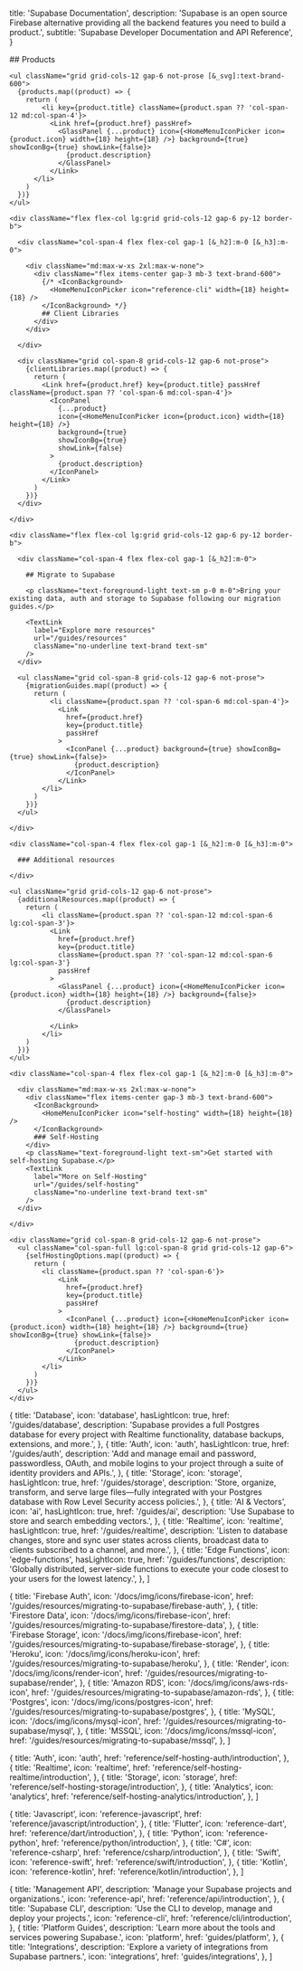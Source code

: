

  title: 'Supabase Documentation',
  description:
    'Supabase is an open source Firebase alternative providing all the backend features you need to build a product.',
  subtitle: 'Supabase Developer Documentation and API Reference',
}

<NavContainerContents>
  <NavigationMenuHome />
</NavContainerContents>

<div className="flex flex-col">
  <div>
    <div className="max-w-xl">
      ## Products
    </div>

    <ul className="grid grid-cols-12 gap-6 not-prose [&_svg]:text-brand-600">
      {products.map((product) => {
        return (
            <li key={product.title} className={product.span ?? 'col-span-12 md:col-span-4'}>
              <Link href={product.href} passHref>
                <GlassPanel {...product} icon={<HomeMenuIconPicker icon={product.icon} width={18} height={18} />} background={true} showIconBg={true} showLink={false}>
                  {product.description}
                </GlassPanel>
              </Link>
          </li>
        )
      })}
    </ul>

    <div className="flex flex-col lg:grid grid-cols-12 gap-6 py-12 border-b">

      <div className="col-span-4 flex flex-col gap-1 [&_h2]:m-0 [&_h3]:m-0">

        <div className="md:max-w-xs 2xl:max-w-none">
          <div className="flex items-center gap-3 mb-3 text-brand-600">
            {/* <IconBackground>
              <HomeMenuIconPicker icon="reference-cli" width={18} height={18} />
            </IconBackground> */}
            ## Client Libraries
          </div>
        </div>

      </div>

      <div className="grid col-span-8 grid-cols-12 gap-6 not-prose">
        {clientLibraries.map((product) => {
          return (
            <Link href={product.href} key={product.title} passHref  className={product.span ?? 'col-span-6 md:col-span-4'}>
              <IconPanel
                {...product}
                icon={<HomeMenuIconPicker icon={product.icon} width={18} height={18} />}
                background={true}
                showIconBg={true}
                showLink={false}
              >
                {product.description}
              </IconPanel>
            </Link>
          )
        })}
      </div>

    </div>

    <div className="flex flex-col lg:grid grid-cols-12 gap-6 py-12 border-b">

      <div className="col-span-4 flex flex-col gap-1 [&_h2]:m-0">

        ## Migrate to Supabase

        <p className="text-foreground-light text-sm p-0 m-0">Bring your existing data, auth and storage to Supabase following our migration guides.</p>

        <TextLink
          label="Explore more resources"
          url="/guides/resources"
          className="no-underline text-brand text-sm"
        />
      </div>

      <ul className="grid col-span-8 grid-cols-12 gap-6 not-prose">
        {migrationGuides.map((product) => {
          return (
              <li className={product.span ?? 'col-span-6 md:col-span-4'}>
                <Link
                  href={product.href}
                  key={product.title}
                  passHref
                >
                  <IconPanel {...product} background={true} showIconBg={true} showLink={false}>
                    {product.description}
                  </IconPanel>
                </Link>
            </li>
          )
        })}
      </ul>

    </div>

  </div>

  <div className="flex flex-col gap-6 py-12 border-b">

    <div className="col-span-4 flex flex-col gap-1 [&_h2]:m-0 [&_h3]:m-0">

      ### Additional resources

    </div>

    <ul className="grid grid-cols-12 gap-6 not-prose">
      {additionalResources.map((product) => {
        return (
            <li className={product.span ?? 'col-span-12 md:col-span-6 lg:col-span-3'}>
              <Link
                href={product.href}
                key={product.title}
                className={product.span ?? 'col-span-12 md:col-span-6 lg:col-span-3'}
                passHref
              >
                <GlassPanel {...product} icon={<HomeMenuIconPicker icon={product.icon} width={18} height={18} />} background={false}>
                  {product.description}
                </GlassPanel>

              </Link>
            </li>
        )
      })}
    </ul>

  </div>

  <div className="flex flex-col lg:grid grid-cols-12 gap-6 py-12">

    <div className="col-span-4 flex flex-col gap-1 [&_h2]:m-0 [&_h3]:m-0">

      <div className="md:max-w-xs 2xl:max-w-none">
        <div className="flex items-center gap-3 mb-3 text-brand-600">
          <IconBackground>
            <HomeMenuIconPicker icon="self-hosting" width={18} height={18} />
          </IconBackground>
          ### Self-Hosting
        </div>
        <p className="text-foreground-light text-sm">Get started with self-hosting Supabase.</p>
        <TextLink
          label="More on Self-Hosting"
          url="/guides/self-hosting"
          className="no-underline text-brand text-sm"
        />
      </div>

    </div>

    <div className="grid col-span-8 grid-cols-12 gap-6 not-prose">
      <ul className="col-span-full lg:col-span-8 grid grid-cols-12 gap-6">
        {selfHostingOptions.map((product) => {
          return (
            <li className={product.span ?? 'col-span-6'}>
                <Link
                  href={product.href}
                  key={product.title}
                  passHref
                >
                  <IconPanel {...product} icon={<HomeMenuIconPicker icon={product.icon} width={18} height={18} />} background={true} showIconBg={true} showLink={false}>
                    {product.description}
                  </IconPanel>
                </Link>
            </li>
          )
        })}
      </ul>
    </div>

  </div>

</div>

  {
    title: 'Database',
    icon: 'database',
    hasLightIcon: true,
    href: '/guides/database',
    description:
      'Supabase provides a full Postgres database for every project with Realtime functionality, database backups, extensions, and more.',
  },
  {
    title: 'Auth',
    icon: 'auth',
    hasLightIcon: true,
    href: '/guides/auth',
    description:
      'Add and manage email and password, passwordless, OAuth, and mobile logins to your project through a suite of identity providers and APIs.',
  },
  {
    title: 'Storage',
    icon: 'storage',
    hasLightIcon: true,
    href: '/guides/storage',
    description:
      'Store, organize, transform, and serve large files—fully integrated with your Postgres database with Row Level Security access policies.',
  },
  {
    title: 'AI & Vectors',
    icon: 'ai',
    hasLightIcon: true,
    href: '/guides/ai',
    description: 'Use Supabase to store and search embedding vectors.',
  },
  {
    title: 'Realtime',
    icon: 'realtime',
    hasLightIcon: true,
    href: '/guides/realtime',
    description:
      'Listen to database changes, store and sync user states across clients, broadcast data to clients subscribed to a channel, and more.',
  },
  {
    title: 'Edge Functions',
    icon: 'edge-functions',
    hasLightIcon: true,
    href: '/guides/functions',
    description:
      'Globally distributed, server-side functions to execute your code closest to your users for the lowest latency.',
  },
]

  {
    title: 'Firebase Auth',
    icon: '/docs/img/icons/firebase-icon',
    href: '/guides/resources/migrating-to-supabase/firebase-auth',
  },
  {
    title: 'Firestore Data',
    icon: '/docs/img/icons/firebase-icon',
    href: '/guides/resources/migrating-to-supabase/firestore-data',
  },
  {
    title: 'Firebase Storage',
    icon: '/docs/img/icons/firebase-icon',
    href: '/guides/resources/migrating-to-supabase/firebase-storage',
  },
  {
    title: 'Heroku',
    icon: '/docs/img/icons/heroku-icon',
    href: '/guides/resources/migrating-to-supabase/heroku',
  },
  {
    title: 'Render',
    icon: '/docs/img/icons/render-icon',
    href: '/guides/resources/migrating-to-supabase/render',
  },
  {
    title: 'Amazon RDS',
    icon: '/docs/img/icons/aws-rds-icon',
    href: '/guides/resources/migrating-to-supabase/amazon-rds',
  },
  {
    title: 'Postgres',
    icon: '/docs/img/icons/postgres-icon',
    href: '/guides/resources/migrating-to-supabase/postgres',
  },
  {
    title: 'MySQL',
    icon: '/docs/img/icons/mysql-icon',
    href: '/guides/resources/migrating-to-supabase/mysql',
  },
  {
    title: 'MSSQL',
    icon: '/docs/img/icons/mssql-icon',
    href: '/guides/resources/migrating-to-supabase/mssql',
  },
]

  {
    title: 'Auth',
    icon: 'auth',
    href: 'reference/self-hosting-auth/introduction',
  },
  {
    title: 'Realtime',
    icon: 'realtime',
    href: 'reference/self-hosting-realtime/introduction',
  },
  {
    title: 'Storage',
    icon: 'storage',
    href: 'reference/self-hosting-storage/introduction',
  },
  {
    title: 'Analytics',
    icon: 'analytics',
    href: 'reference/self-hosting-analytics/introduction',
  },
]

  {
    title: 'Javascript',
    icon: 'reference-javascript',
    href: 'reference/javascript/introduction',
  },
  {
    title: 'Flutter',
    icon: 'reference-dart',
    href: 'reference/dart/introduction',
  },
  {
    title: 'Python',
    icon: 'reference-python',
    href: 'reference/python/introduction',
  },
  {
    title: 'C#',
    icon: 'reference-csharp',
    href: 'reference/csharp/introduction',
  },
  {
    title: 'Swift',
    icon: 'reference-swift',
    href: 'reference/swift/introduction',
  },
  {
    title: 'Kotlin',
    icon: 'reference-kotlin',
    href: 'reference/kotlin/introduction',
  },
]

  {
    title: 'Management API',
    description: 'Manage your Supabase projects and organizations.',
    icon: 'reference-api',
    href: 'reference/api/introduction',
  },
  {
    title: 'Supabase CLI',
    description: 'Use the CLI to develop, manage and deploy your projects.',
    icon: 'reference-cli',
    href: 'reference/cli/introduction',
  },
  {
    title: 'Platform Guides',
    description: 'Learn more about the tools and services powering Supabase.',
    icon: 'platform',
    href: 'guides/platform',
  },
  {
    title: 'Integrations',
    description: 'Explore a variety of integrations from Supabase partners.',
    icon: 'integrations',
    href: 'guides/integrations',
  },
]



